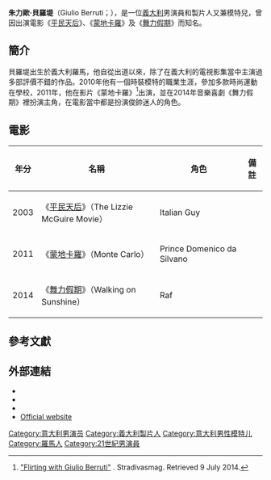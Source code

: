 {{藝人|英文名=Giulio Berruti
|國籍={{義大利}}|職業=演員、製片人及模特兒
|教育程度=羅馬第二大學（2010年）|語言=[[義大利语|義大利语]]
|代表作=《[[平民天后|平民天后]]》、《舞力假期》
|網站=[http://www.giulioberruti.eu/ Official website]
|type=男演員
|name=朱力歐·貝羅堤|image=Giulio Berruti.jpg|caption=|birth_name=
|birth_date={{Birth_date_and_age|1984|9|27}}|活躍年代=2003年至今
|birth_place={{義大利}}[[羅馬|羅馬]]|imdb=1370153}}
'''朱力歐·貝羅堤'''（Giulio Berruti；{{bd|1984年|9月27日|||catIdx=B}}），是一位[[義大利|義大利]]男演員和製片人又兼模特兒，曾因出演電影《[[平民天后|平民天后]]》、《[[蒙地卡羅|蒙地卡羅]]》及《[[舞力假期|舞力假期]]》而知名。

==簡介==
貝羅堤出生於義大利羅馬，他自從出道以來，除了在義大利的電視影集當中主演過多部評價不錯的作品。2010年他有一個時裝模特的職業生涯，參加多款時尚運動在學校，2011年，他在影片《蒙地卡羅》<ref>[http://stradivariusworld.stradivarius.com/magazine_16/en/pagina_10 "Flirting with Giulio Berruti"] {{webarchive|url=https://web.archive.org/web/20140714132739/http://stradivariusworld.stradivarius.com/magazine_16/en/pagina_10 |date=2014-07-14 }}. Stradivasmag. Retrieved 9 July 2014.</ref>出演，並在2014年音樂喜劇《舞力假期》裡扮演主角，在電影當中都是扮演俊帥迷人的角色。

== 電影 ==
{| class="wikitable"
|-
! 年分 !! 名稱 !! 角色!! 備註
|-
|2003||《[[平民天后|平民天后]]》（The Lizzie McGuire Movie）||Italian Guy ||
|-
|2011||《[[蒙地卡羅|蒙地卡羅]]》（Monte Carlo）||Prince Domenico da Silvano|| 	
|-
|2014||《[[舞力假期|舞力假期]]》（Walking on Sunshine）||Raf||
|}

== 參考文獻 ==
{{Reflist}}

== 外部連結 ==
{{Commons category|Giulio Berruti}}
* {{IMDb name|1370153}}
* {{Twitter|giulio_berruti}}
* {{Instagram|giulioberruti}}
* [http://www.giulioberruti.eu/ Official website] {{Wayback|url=http://www.giulioberruti.eu/ |date=20201230124450 }}

{{normdaten}}
{{DEFAULTSORT:Berruti}}
[[Category:意大利男演员|Category:意大利男演员]]
[[Category:義大利製片人|Category:義大利製片人]]
[[Category:意大利男性模特儿|Category:意大利男性模特儿]]
[[Category:羅馬人|Category:羅馬人]]
[[Category:21世紀男演員|Category:21世紀男演員]]